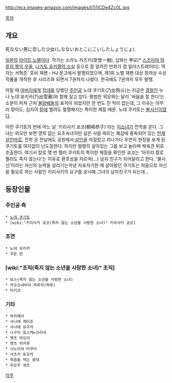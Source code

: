 http://ecx.images-amazon.com/images/I/51jCDe4Zc0L.jpg

[[목차]]

== 개요 ==
死なない男に恋した少女(しなないおとこにこいしたしょうじょ).

[[일본]]의 [[라이트 노벨]]이다. 작가는 소라노 카즈키(空埜一樹), 삽화는 뿌요[* [[스즈미야 하루히 짱의 우울]], [[나가토 유키짱의 소실]] 등으로 잘 알려진 만화가 겸 일러스트레이터]. 역자는 서혁준. 호비 재팬・HJ 문고에서 발행되었으며, 제1회 노벨 재팬 대상 장려상 수상 작품을 개작한 후 시리즈화 되면서 7권까지 나왔다. 한국에도 7권까지 모두 발행.

어릴 때 [[아버지]]에게 [[학대]]를 당했던 [[주인공]] 노데 쿠기토(乃出狗斗)는 지금은 [[경찰]]인 누나 노데 유키카(乃出雪華)와 함께 살고 있다. 평범한 외모와는 달리 '싸움을 잘 한다'는 소문이 퍼져 근처 [[불량배]]들의 표적이 되었지만 한 번도 진 적이 없는데, 그 이유는 아무리 맞아도, 심지어 [[칼]]에 찔려도 멀쩡해지는 특이한 체질 때문. 노데 쿠키토는 [[불사신]]이었다.

이런 쿠기토의 반에 어느 날 '키리사키 쿄코(桐崎恭子)'라는 [[미소녀]]가 전학을 온다. 그녀는 외모만 보면 영락 없는 요조숙녀지만 실은 사람 찌르는 쾌감에 중독되어 있는 [[천재]] [[살인마]]로, 전학 온 전날에도 공원에서 [[살인]]을 저질렀고 지나가다 우연히 현장을 보게 된 쿠기토를 여지없이 난도질한다. 하지만 멀쩡히 살아있는 그를 보고 놀라며 체육관 뒤로 호출한다. 여기서 칼로 몇 번 찔러 쿠키토의 특이한 체질을 확인한 쿄코는 '아무리 칼로 찔러도 죽지 않는다'는 이유로 환호성을 지르며(...) 남자 친구가 되어달라고 한다. '불사신'이라는 자신의 능력을 살리기는커녕 자포자기한 채 살아왔던 쿠기토는 처음으로 자신을 필요로 하는 사람인 키리사키의 요구를 승낙해 그녀의 남자친구가 되는데...

== 등장인물 ==
=== 주인공 측 ===
 * [[노데 쿠기토]]
 * [wiki:"키리사키 쿄코(죽지 않는 소년을 사랑한 소녀)" 키리사키 쿄코]
=== 조연 ===
 * 노데 유키카
 * 쿠온 린
=== [wiki:"조직(죽지 않는 소년을 사랑한 소녀)" 조직] ===
 * 보스(죽지 않는 소년을 사랑한 소녀)
 * 카오소네비야 하루카(하루)
 * 마키코
=== 기타 ===
 * 마치헤어
 * 사나에 케이조
 * 사나에 유우카
 * 나구리 효스케=크러셔
 * 젯츠 야오이
 * 젯츠 히카루
 * 시노미야 타쿠미
 * 사츠키 토모카
 * 죽음을 먹는 광대
 * 히오우 세츠

[[각주]]
